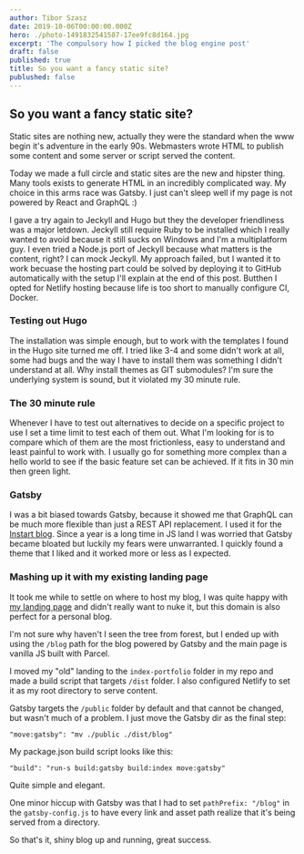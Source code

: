 ```yaml
---
author: Tibor Szasz
date: 2019-10-06T00:00:00.000Z
hero: ./photo-1491832541507-17ee9fc8d164.jpg
excerpt: 'The compulsory how I picked the blog engine post'
draft: false
published: true
title: So you want a fancy static site?
publushed: false
---
```


## So you want a fancy static site?

Static sites are nothing new, actually they were the standard when the www begin it's adventure in the early 90s. Webmasters wrote HTML to publish some content and some server or script served the content.

Today we made a full circle and static sites are the new and hipster thing. Many tools exists to generate HTML in an incredibly complicated way. My choice in this arms race was Gatsby. I just can't sleep well if my page is not powered by React and GraphQL :)

I gave a try again to Jeckyll and Hugo but they the developer friendliness was a major letdown. Jeckyll still require Ruby to be installed which I really wanted to avoid because it still sucks on Windows and I'm a multiplatform guy. I even tried a Node.js port of Jeckyll because what matters is the content, right? I can mock Jeckyll. My approach failed, but I wanted it to work becuase the hosting part could be solved by deploying it to GitHub automatically with the setup I'll explain at the end of this post. Butthen I opted for Netlify hosting because life is too short to manually configure CI, Docker.


### Testing out Hugo

The installation was simple enough, but to work with the templates I found in the Hugo site turned me off. I tried like 3-4 and some didn't work at all, some had bugs and the way I have to install them was something I didn't understand at all. Why install themes as GIT submodules? I'm sure the underlying system is sound, but it violated my 30 minute rule.

### The 30 minute rule

Whenever I have to test out alternatives to decide on a specific project to use I set a time limit to test each of them out. What I'm looking for is to compare which of them are the most frictionless, easy to understand and least painful to work with. I usually go for something more complex than a hello world to see if the basic feature set can be achieved. If it fits in 30 min then green light.

### Gatsby

I was a bit biased towards Gatsby, because it showed me that GraphQL can be much more flexible than just a REST API replacement. I used it for the [Instart blog](https://instart.blog). Since a year is a long time in JS land I was worried that Gatsby became bloated but luckily my fears were unwarranted. I quickly found a theme that I liked and it worked more or less as I expected.

### Mashing up it with my existing landing page

It took me while to settle on where to host my blog, I was quite happy with [my landing page](/) and didn't really want to nuke it, but this domain is also perfect for a personal blog.

I'm not sure why haven't I seen the tree from forest, but I ended up with using the `/blog` path for the blog powered by Gatsby and the main page is vanilla JS built with Parcel.

I moved my "old" landing to the `index-portfolio` folder in my repo and made a build script that targets `/dist` folder. I also configured Netlify to set it as my root directory to serve content.

Gatsby targets the `/public` folder by default and that cannot be changed, but wasn't much of a problem. I just move the Gatsby dir as the final step:

`"move:gatsby": "mv ./public ./dist/blog"`

My package.json build script looks like this:

`"build": "run-s build:gatsby build:index move:gatsby"`

Quite simple and elegant.

One minor hiccup with Gatsby was that I had to set `pathPrefix: "/blog"` in the `gatsby-config.js` to have every link and asset path realize that it's being served from a directory.

So that's it, shiny blog up and running, great success.